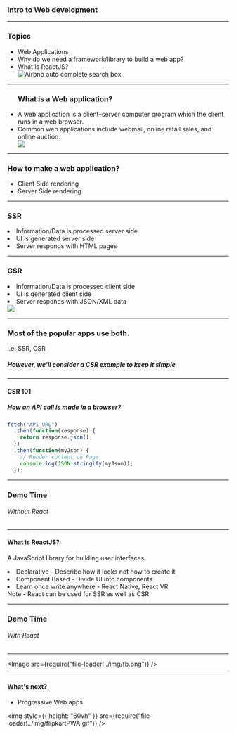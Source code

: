 

### Intro to Web development

---

### Topics

<ul>
  <Appear>
    <li>Web Applications</li>
    <li>Why do we need a framework/library to build a web app?</li>
    <li>What is ReactJS?</li>
    <div style={{ fontSize: "1rem", textAlign: "center" }}>
      <img
        title="Airbnb auto complete search box"
        style={{ width: "40vw" }}
        src={require(`file-loader!../img/airBnbSearch.png`)}
      />
    </div>
  </Appear>
</ul>

---

<ul style={{padding:"0 100px"}}>
  <h3>
What is a Web application?
  
  </h3>
  <Appear>

  <li>
    A web application is a client–server computer program which the client runs
    in a web browser.
  </li>
  <li>
    Common web applications include webmail, online retail sales, and online
    auction.
  </li>

  <img src="https://www.maxcdn.com/one/media/web-application.png" />
</Appear>
</ul>

---

### How to make a web application?

<ul>
  <Appear>
      <li>Client Side rendering</li>
      <li>Server Side rendering</li>
  </Appear>

</ul>

---

### SSR

<Appear>
  <li>Information/Data is processed server side</li>
  <li>UI is generated server side</li>
  <li>Server responds with HTML pages</li>
</Appear>

---

### CSR

<Appear>
  <li>Information/Data is processed client side</li>
  <li>UI is generated client side</li>
  <li>Server responds with JSON/XML data</li>

  <div style={{ textAlign: "center" }}>
    <img
      style={{ height: "30vh" }}
      src={require(`file-loader!../img/awesome-js.gif`)}
    />
  </div>
</Appear>

---

### Most of the popular apps use both.

i.e. SSR, CSR

##### However, we'll consider a CSR example to keep it simple

---

#### CSR 101

##### How an API call is made in a browser?

```jsx
fetch("API_URL")
  .then(function(response) {
    return response.json();
  })
  .then(function(myJson) {
    // Render content on Page
    console.log(JSON.stringify(myJson));
  });
```

---

### Demo Time

###### Without React

---

<div>
  <h4>What is ReactJS?</h4>
  <p>A JavaScript library for building user interfaces</p>
  <div>
    <Appear>
      <li>Declarative - Describe how it looks not how to create it</li>
      <li>Component Based - Divide UI into components</li>
      <li>Learn once write anywhere - React Native, React VR</li>
      <div style={{ position: "absolute", bottom: "20px", fontSize: "1.3rem" }}>
        Note - React can be used for SSR as well as CSR
      </div>
    </Appear>
  </div>
</div>

---

### Demo Time

###### With React

---

<Image src={require("file-loader!../img/fb.png")} />

---

#### What's next?

- Progressive Web apps

<img
  style={{ height: "60vh" }}
  src={require("file-loader!../img/flipkartPWA.gif")}
/>
